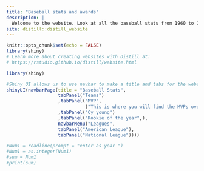 ```yaml
---
title: "Baseball stats and awards"
description: |
  Welcome to the website. Look at all the baseball stats from 1960 to 2020 and the winner of major awards. 
site: distill::distill_website
---
```


```r
knitr::opts_chunk$set(echo = FALSE)
library(shiny)
# Learn more about creating websites with Distill at:
# https://rstudio.github.io/distill/website.html

```

```r
library(shiny)

#Shiny UI allows us to use navbar to make a title and tabs for the website
shinyUI(navbarPage(title = "Baseball Stats",
                   tabPanel("Teams")
                   ,tabPanel("MVP",
                             ("This is where you will find the MVPs over the year"))
                   ,tabPanel("Cy young")
                   ,tabPanel("Rookie of the year",),
                   navbarMenu("Leagues",
                   tabPanel("American League"),
                   tabPanel("National League"))))


```
```r
#Num1 = readline(prompt = "enter as year ")
#Num1 = as.integer(Num1)
#sum = Num1
#print(sum)
```

